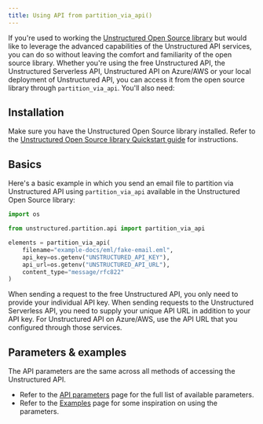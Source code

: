 ```yaml
---
title: Using API from partition_via_api()
---
```


If you're used to working the [Unstructured Open Source library](https://github.com/Unstructured-IO/unstructured) but
would like to leverage the advanced capabilities of the Unstructured API services, you can do so without leaving the comfort
and familiarity of the open source library.  Whether you're using the free Unstructured API, the Unstructured Serverless API,
Unstructured API on Azure/AWS or your local deployment of Unstructured API, you can access it from the open source library
through `partition_via_api`. You'll also need:


<SharedAPIKeyURL />


<NoURLForServerlessAPI/>

## Installation

Make sure you have the Unstructured Open Source library installed.
Refer to the [Unstructured Open Source library Quickstart guide](/open-source/introduction/quick-start) for instructions.

## Basics

Here's a basic example in which you send an email file to partition via Unstructured API using `partition_via_api` available
in the Unstructured Open Source library:

```python
import os

from unstructured.partition.api import partition_via_api

elements = partition_via_api(
    filename="example-docs/eml/fake-email.eml",
    api_key=os.getenv("UNSTRUCTURED_API_KEY"),
    api_url=os.getenv("UNSTRUCTURED_API_URL"),
    content_type="message/rfc822"
)
```

When sending a request to the free Unstructured API, you only need to provide your individual API key.
When sending requests to the Unstructured Serverless API, you need to supply your unique API URL in addition to your API key.
For Unstructured API on Azure/AWS, use the API URL that you configured through those services.


<SharedPartitionViaAPISingleFile />

## Parameters & examples

The API parameters are the same across all methods of accessing the Unstructured API.

* Refer to the [API parameters](/api-reference/api-services/api-parameters) page for the full list of available parameters.
* Refer to the [Examples](/api-reference/api-services/examples) page for some inspiration on using the parameters.

[//]: # (TODO: when we have the concepts page shared across products, link it from here for the users to learn about partition strategies, chunking strategies and other important shared concepts)
